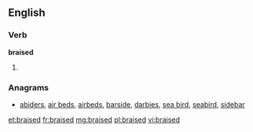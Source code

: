 ==English==

===Verb===
'''braised'''
# {{past of|braise}}

===Anagrams===
* [[abiders#English|abiders]], [[air beds#English|air beds]], [[airbeds#English|airbeds]], [[barside#English|barside]], [[darbies#English|darbies]], [[sea bird#English|sea bird]], [[seabird#English|seabird]], [[sidebar#English|sidebar]]

[[et:braised]]
[[fr:braised]]
[[mg:braised]]
[[pl:braised]]
[[vi:braised]]